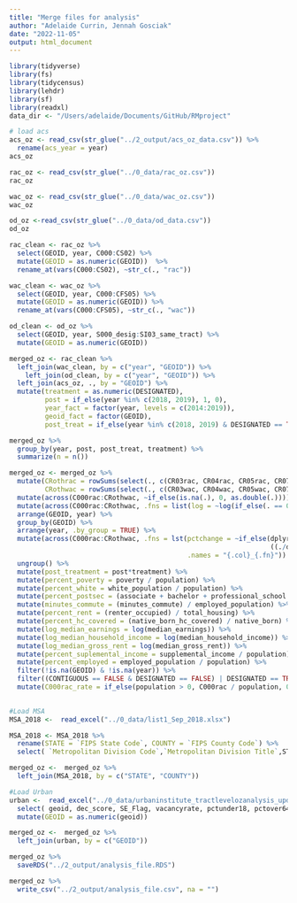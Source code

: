 ```yaml
---
title: "Merge files for analysis"
author: "Adelaide Currin, Jennah Gosciak"
date: "2022-11-05"
output: html_document
---
```


```r
library(tidyverse)
library(fs)
library(tidycensus)
library(lehdr)
library(sf)
library(readxl)
data_dir <- "/Users/adelaide/Documents/GitHub/RMproject"
```

```r
# load acs
acs_oz <- read_csv(str_glue("../2_output/acs_oz_data.csv")) %>% 
  rename(acs_year = year)
acs_oz
```
```r
rac_oz <- read_csv(str_glue("../0_data/rac_oz.csv"))
rac_oz

wac_oz <- read_csv(str_glue("../0_data/wac_oz.csv"))
wac_oz

od_oz <-read_csv(str_glue("../0_data/od_data.csv"))
od_oz
```
```r
rac_clean <- rac_oz %>% 
  select(GEOID, year, C000:CS02) %>% 
  mutate(GEOID = as.numeric(GEOID))  %>% 
  rename_at(vars(C000:CS02), ~str_c(., "rac"))

wac_clean <- wac_oz %>% 
  select(GEOID, year, C000:CFS05) %>% 
  mutate(GEOID = as.numeric(GEOID)) %>% 
  rename_at(vars(C000:CFS05), ~str_c(., "wac"))

od_clean <- od_oz %>% 
  select(GEOID, year, S000_desig:SI03_same_tract) %>% 
  mutate(GEOID = as.numeric(GEOID))
```


```r
merged_oz <- rac_clean %>% 
  left_join(wac_clean, by = c("year", "GEOID")) %>% 
    left_join(od_clean, by = c("year", "GEOID")) %>% 
  left_join(acs_oz, ., by = "GEOID") %>% 
  mutate(treatment = as.numeric(DESIGNATED),
         post = if_else(year %in% c(2018, 2019), 1, 0),
         year_fact = factor(year, levels = c(2014:2019)),
         geoid_fact = factor(GEOID),
         post_treat = if_else(year %in% c(2018, 2019) & DESIGNATED == TRUE, 1, 0))

merged_oz %>% 
  group_by(year, post, post_treat, treatment) %>% 
  summarize(n = n())

merged_oz <- merged_oz %>% 
  mutate(CRothrac = rowSums(select(., c(CR03rac, CR04rac, CR05rac, CR07rac)), na.rm = T),
         CRothwac = rowSums(select(., c(CR03wac, CR04wac, CR05wac, CR07wac)), na.rm = T)) %>% 
  mutate(across(C000rac:CRothwac, ~if_else(is.na(.), 0, as.double(.)))) %>% 
  mutate(across(C000rac:CRothwac, .fns = list(log = ~log(if_else(. == 0, 1, as.double(.)))), .names = "{.col}_{.fn}"))  %>% 
  arrange(GEOID, year) %>% 
  group_by(GEOID) %>% 
  arrange(year, .by_group = TRUE) %>% 
  mutate(across(C000rac:CRothwac, .fns = lst(pctchange = ~if_else(dplyr::lag(.) > 0,
                                                                  ((./dplyr::lag(.) - 1) * 100), 0)),
                                             .names = "{.col}_{.fn}")) %>%
  ungroup() %>% 
  mutate(post_treatment = post*treatment) %>% 
  mutate(percent_poverty = poverty / population) %>% 
  mutate(percent_white = white_population / population) %>% 
  mutate(percent_postsec = (associate + bachelor + professional_school + doctoral) / population) %>% 
  mutate(minutes_commute = (minutes_commute) / employed_population) %>% 
  mutate(percent_rent = (renter_occupied) / total_housing) %>% 
  mutate(percent_hc_covered = (native_born_hc_covered) / native_born) %>% 
  mutate(log_median_earnings = log(median_earnings)) %>% 
  mutate(log_median_household_income = log(median_household_income)) %>% 
  mutate(log_median_gross_rent = log(median_gross_rent)) %>% 
  mutate(percent_suplemental_income = supplemental_income / population) %>% 
  mutate(percent_employed = employed_population / population) %>% 
  filter(!is.na(GEOID) & !is.na(year)) %>% 
  filter((CONTIGUOUS == FALSE & DESIGNATED == FALSE) | DESIGNATED == TRUE) %>%
  mutate(C000rac_rate = if_else(population > 0, C000rac / population, 0))
  
```

```r

#Load MSA
MSA_2018 <-  read_excel("../0_data/list1_Sep_2018.xlsx")

MSA_2018 <- MSA_2018 %>% 
  rename(STATE = `FIPS State Code`, COUNTY = `FIPS County Code`) %>% 
  select( `Metropolitan Division Code`,`Metropolitan Division Title`,STATE, COUNTY, `Our CBSA`)

merged_oz <-  merged_oz %>% 
  left_join(MSA_2018, by = c("STATE", "COUNTY"))


```

```r

#Load Urban
urban <-  read_excel("../0_data/urbaninstitute_tractlevelozanalysis_update01142021.xlsx") %>% 
  select( geoid, dec_score, SE_Flag, vacancyrate, pctunder18, pctover64) %>% 
  mutate(GEOID = as.numeric(geoid)) 

merged_oz <-  merged_oz %>% 
  left_join(urban, by = c("GEOID"))


```

```r
merged_oz %>% 
  saveRDS("../2_output/analysis_file.RDS")

merged_oz %>% 
  write_csv("../2_output/analysis_file.csv", na = "")
```



